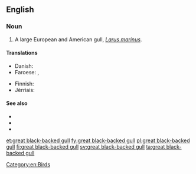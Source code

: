 ==English==
{{rfi}}
===Noun===
{{en-noun|head=[[great]] [[black]]-[[backed]] [[gull]]}}

# A large European and American gull, ''[[Larus marinus]]''.

====Translations====
{{trans-top|''Larus marinus''}}
* Danish: {{t|da|svartbag|c}}
* Faroese: {{t|fo|svartbakur|m}}, {{t|fo|bakur|m}}
{{trans-mid}}
* Finnish: {{t+|fi|merilokki}}
* Jèrriais: {{tø|roa-jer|néthe mauve|f}}
{{trans-bottom}}

====See also====
* {{pedia|Great Black-backed Gull}}
* {{specieslite|Larus marinus}}
* {{commonslite|Larus marinus}}

[[Category:en:Birds]]

[[et:great black-backed gull]]
[[fy:great black-backed gull]]
[[pl:great black-backed gull]]
[[fi:great black-backed gull]]
[[sv:great black-backed gull]]
[[ta:great black-backed gull]]